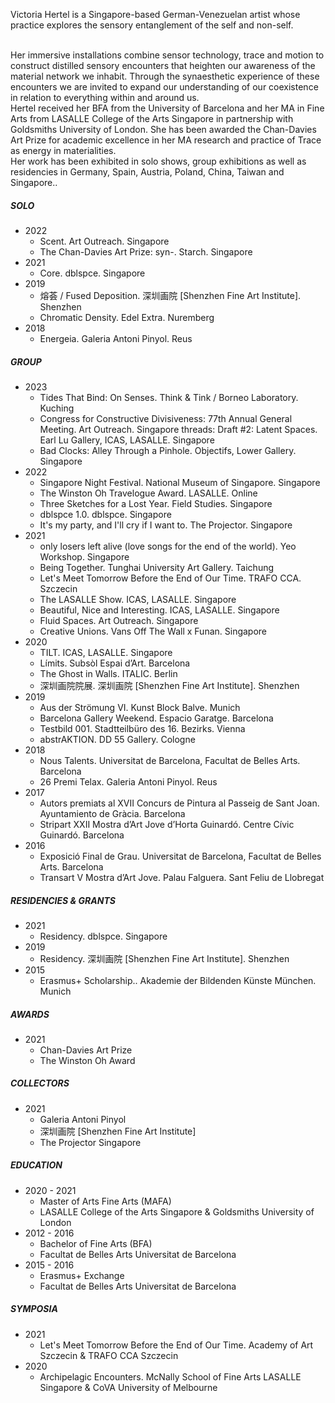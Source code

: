 Victoria Hertel is a Singapore-based German-Venezuelan artist whose practice explores the sensory entanglement of the self and non-self.

<br />
Her immersive installations combine sensor technology, trace and motion to construct distilled sensory encounters that heighten our awareness of the material network we inhabit. Through the synaesthetic experience of these encounters we are invited to expand our understanding of our coexistence in relation to everything within and around us.

<br />
Hertel received her BFA from the University of Barcelona and her MA in Fine Arts from LASALLE College of the Arts Singapore in partnership with Goldsmiths University of London. She has been awarded the Chan-Davies Art Prize for academic excellence in her MA research and practice of Trace as energy in materialities.

<br />
Her work has been exhibited in solo shows, group exhibitions as well as residencies in Germany, Spain, Austria, Poland, China, Taiwan and Singapore..

<br />
<Grid>
<Col>

##### SOLO

-   2022
    -   Scent. Art Outreach. Singapore
    -   The Chan-Davies Art Prize: syn-. Starch. Singapore
-   2021
    -   Core. dblspce. Singapore
-   2019
    -   熔荟 / Fused Deposition. 深圳画院 [Shenzhen Fine Art Institute]. Shenzhen
    -   Chromatic Density. Edel Extra. Nuremberg
-   2018
    -   Energeia. Galeria Antoni Pinyol. Reus

##### GROUP

-   2023
    -   Tides That Bind: On Senses. Think & Tink / Borneo Laboratory. Kuching
    -   Congress for Constructive Divisiveness: 77th Annual General Meeting. Art Outreach. Singapore threads: Draft #2: Latent Spaces. Earl Lu Gallery, ICAS, LASALLE. Singapore
    -   Bad Clocks: Alley Through a Pinhole. Objectifs, Lower Gallery. Singapore
-   2022
    -   Singapore Night Festival. National Museum of Singapore. Singapore
    -   The Winston Oh Travelogue Award. LASALLE. Online
    -   Three Sketches for a Lost Year. Field Studies. Singapore
    -   dblspce 1.0. dblspce. Singapore
    -   It's my party, and I'll cry if I want to. The Projector. Singapore
-   2021
    -   only losers left alive (love songs for the end of the world). Yeo Workshop. Singapore
    -   Being Together. Tunghai University Art Gallery. Taichung
    -   Let's Meet Tomorrow Before the End of Our Time. TRAFO CCA. Szczecin
    -   The LASALLE Show. ICAS, LASALLE. Singapore
    -   Beautiful, Nice and Interesting. ICAS, LASALLE. Singapore
    -   Fluid Spaces. Art Outreach. Singapore
    -   Creative Unions. Vans Off The Wall x Funan. Singapore
-   2020
    -   TILT. ICAS, LASALLE. Singapore
    -   Límits. Subsòl Espai d’Art. Barcelona
    -   The Ghost in Walls. ITALIC. Berlin
    -   深圳画院院展. 深圳画院 [Shenzhen Fine Art Institute]. Shenzhen
-   2019
    -   Aus der Strömung VI. Kunst Block Balve. Munich
    -   Barcelona Gallery Weekend. Espacio Garatge. Barcelona
    -   Testbild 001. Stadtteilbüro des 16. Bezirks. Vienna
    -   abstrAKTION. DD 55 Gallery. Cologne
-   2018
    -   Nous Talents. Universitat de Barcelona, Facultat de Belles Arts. Barcelona
    -   26 Premi Telax. Galeria Antoni Pinyol. Reus
-   2017
    -   Autors premiats al XVII Concurs de Pintura al Passeig de Sant Joan. Ayuntamiento de Gràcia. Barcelona
    -   Stripart XXII Mostra d’Art Jove d’Horta Guinardó. Centre Cívic Guinardó. Barcelona
-   2016
    -   Exposició Final de Grau. Universitat de Barcelona, Facultat de Belles Arts. Barcelona
    -   Transart V Mostra d’Art Jove. Palau Falguera. Sant Feliu de Llobregat

</Col>
<Col>

##### RESIDENCIES & GRANTS

-   2021
    -   Residency. dblspce. Singapore
-   2019
    -   Residency. 深圳画院 [Shenzhen Fine Art Institute]. Shenzhen
-   2015
    -   Erasmus+ Scholarship.. Akademie der Bildenden Künste München. Munich

##### AWARDS

-   2021
    -   Chan-Davies Art Prize
    -   The Winston Oh Award

##### COLLECTORS

-   2021
    -   Galeria Antoni Pinyol
    -   深圳画院 [Shenzhen Fine Art Institute]
    -   The Projector Singapore

##### EDUCATION

-   2020 - 2021
    -   Master of Arts Fine Arts (MAFA)
    -   LASALLE College of the Arts Singapore & Goldsmiths University of London
-   2012 - 2016
    -   Bachelor of Fine Arts (BFA)
    -   Facultat de Belles Arts Universitat de Barcelona
-   2015 - 2016
    -   Erasmus+ Exchange
    -   Facultat de Belles Arts Universitat de Barcelona

##### SYMPOSIA

-   2021
    -   Let's Meet Tomorrow Before the End of Our Time. Academy of Art Szczecin & TRAFO CCA Szczecin
-   2020
    -   Archipelagic Encounters. McNally School of Fine Arts LASALLE Singapore & CoVA University of Melbourne

</Col>
</Grid>
